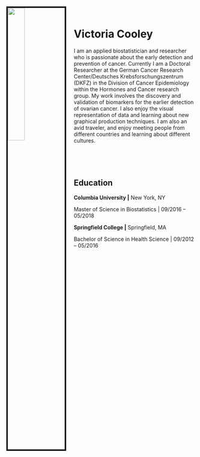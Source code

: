 <br>
<br>
<br>

<img src="IMG_7623.JPG" style="width:30%; border:4px solid; margin-right: 20px" align="left">

<br>

# Victoria Cooley

I am an applied biostatistician and researcher who is passionate about the early detection and prevention of cancer. Currently I am a Doctoral Researcher at the German Cancer Research Center/Deutsches Krebsforschungszentrum (DKFZ) in the Division of Cancer Epidemiology within the Hormones and Cancer research group. My work involves the discovery and validation of biomarkers for the earlier detection of ovarian cancer. I also enjoy the visual representation of data and learning about new graphical production techniques. I am also an avid traveler, and enjoy meeting people from different countries and learning about different cultures.




<br>

<br>

## Education

**Columbia University \|** New York, NY

Master of Science in Biostatistics \| 09/2016 -- 05/2018

**Springfield College \|** Springfield, MA

Bachelor of Science in Health Science \| 09/2012 -- 05/2016

